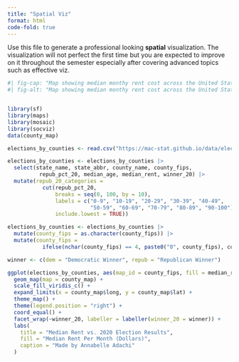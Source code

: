 ```yaml
---
title: "Spatial Viz"
format: html
code-fold: true
---
```


Use this file to generate a professional looking **spatial** visualization.  The visualization will not perfect the first time but you are expected to improve on it throughout the semester especially after covering advanced topics such as effective viz.

```r
#| fig-cap: "Map showing median monthy rent cost across the United States(exluding Alaska and Hawaii), separated by the 2020 general presidential election results. Source: https://mac-stat.github.io/data/election_2020_county.csv."
#| fig-alt: "Map showing median monthy rent cost across the United States(exluding Alaska and Hawaii), separated by the 2020 general presidential election results. Generally, counties where the Democratic candidate won in 2020 tend to have a higher median monthly cost of rent. Source: https://mac-stat.github.io/data/election_2020_county.csv."


library(sf)
library(maps)
library(mosaic)
library(socviz)
data(county_map) 

elections_by_counties <- read.csv("https://mac-stat.github.io/data/election_2020_county.csv")

elections_by_counties <- elections_by_counties |> 
  select(state_name, state_abbr, county_name, county_fips,
          repub_pct_20, median_age, median_rent, winner_20) |> 
  mutate(repub_20_categories = 
           cut(repub_pct_20, 
               breaks = seq(0, 100, by = 10),
               labels = c("0-9", "10-19", "20-29", "30-39", "40-49",
                          "50-59", "60-69", "70-79", "80-89", "90-100"),
               include.lowest = TRUE))

elections_by_counties <- elections_by_counties |> 
  mutate(county_fips = as.character(county_fips)) |> 
  mutate(county_fips = 
           ifelse(nchar(county_fips) == 4, paste0("0", county_fips), county_fips))

winner <- c(dem = "Democratic Winner", repub = "Republican Winner")

ggplot(elections_by_counties, aes(map_id = county_fips, fill = median_rent)) +
  geom_map(map = county_map) +
  scale_fill_viridis_c() +
  expand_limits(x = county_map$long, y = county_map$lat) +
  theme_map() +
  theme(legend.position = "right") + 
  coord_equal() +
  facet_wrap(~winner_20, labeller = labeller(winner_20 = winner)) +
  labs(
    title = "Median Rent vs. 2020 Election Results",
    fill = "Median Rent Per Month (Dollars)",
    caption = "Made by Annabelle Adachi"
  )

```


